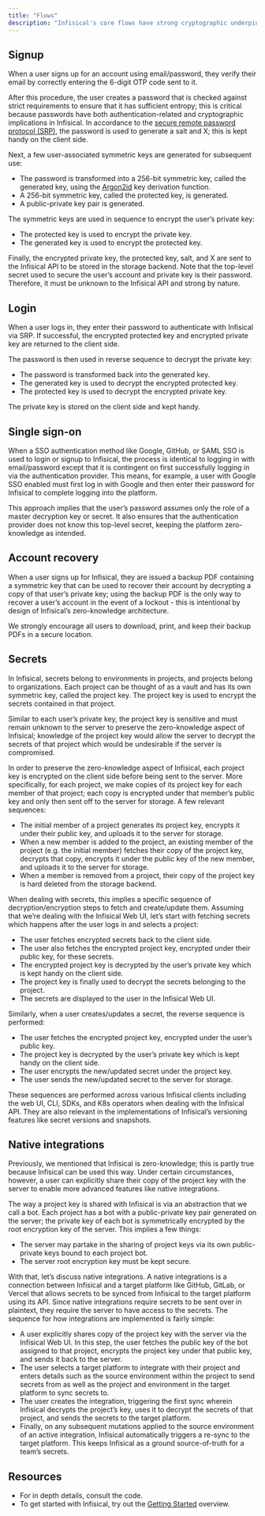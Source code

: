 ```yaml
---
title: "Flows"
description: "Infisical's core flows have strong cryptographic underpinnings"
---
```


## Signup

When a user signs up for an account using email/password, they verify their email by correctly entering the 6-digit OTP code sent to it.

After this procedure, the user creates a password that is checked against strict requirements to ensure that it has sufficient entropy; this is critical because passwords have both authentication-related and cryptographic implications in Infisical. In accordance to the [secure remote password protocol (SRP)](https://en.wikipedia.org/wiki/Secure_Remote_Password_protocol), the password is used to generate a salt and X; this is kept handy on the client side.

Next, a few user-associated symmetric keys are generated for subsequent use:

- The password is transformed into a 256-bit symmetric key, called the generated key, using the [Argon2id](https://en.wikipedia.org/wiki/Argon2) key derivation function. 
- A 256-bit symmetric key, called the protected key, is generated.
- A public-private key pair is generated. 

The symmetric keys are used in sequence to encrypt the user’s private key:

- The protected key is used to encrypt the private key.
- The generated key is used to encrypt the protected key. 

Finally, the encrypted private key, the protected key, salt, and X are sent to the Infisical API to be stored in the storage backend. Note that the top-level secret used to secure the user’s account and private key is their password. Therefore, it must be unknown to the Infisical API and strong by nature.

## Login

When a user logs in, they enter their password to authenticate with Infisical via SRP. If successful, the encrypted protected key and encrypted private key are returned to the client side.

The password is then used in reverse sequence to decrypt the private key:

- The password is transformed back into the generated key.
- The generated key is used to decrypt the encrypted protected key.
- The protected key is used to decrypt the encrypted private key.

The private key is stored on the client side and kept handy.

## Single sign-on

When a SSO authentication method like Google, GitHub, or SAML SSO is used to login or signup to Infisical, the process is identical to logging in with email/password except that it is contingent on first successfully logging in via the authentication provider. This means, for example, a user with Google SSO enabled must first log in with Google and then enter their password for Infisical to complete logging into the platform.

This approach implies that the user’s password assumes only the role of a master decryption key or secret. It also ensures that the authentication provider does not know this top-level secret, keeping the platform zero-knowledge as intended.

## Account recovery

When a user signs up for Infisical, they are issued a backup PDF containing a symmetric key that can be used to recover their account by decrypting a copy of that user’s private key; using the backup PDF is the only way to recover a user’s account in the event of a lockout - this is intentional by design of Infisical’s zero-knowledge architecture.

We strongly encourage all users to download, print, and keep their backup PDFs in a secure location.

## Secrets

In Infisical, secrets belong to environments in projects, and projects belong to organizations. Each project can be thought of as a vault and has its own symmetric key, called the project key. The project key is used to encrypt the secrets contained in that project. 

Similar to each user’s private key, the project key is sensitive and must remain unknown to the server to preserve the zero-knowledge aspect of Infisical; knowledge of the project key would allow the server to decrypt the secrets of that project which would be undesirable if the server is compromised.

In order to preserve the zero-knowledge aspect of Infisical, each project key is encrypted on the client side before being sent to the server. More specifically, for each project, we make copies of its project key for each member of that project; each copy is encrypted under that member’s public key and only then sent off to the server for storage. A few relevant sequences:

- The initial member of a project generates its project key, encrypts it under their public key, and uploads it to the server for storage.
- When a new member is added to the project, an existing member of the project (e.g. the initial member) fetches their copy of the project key, decrypts that copy, encrypts it under the public key of the new member, and uploads it to the server for storage.
- When a member is removed from a project, their copy of the project key is hard deleted from the storage backend.

When dealing with secrets, this implies a specific sequence of decryption/encryption steps to fetch and create/update them. Assuming that we’re dealing with the Infisical Web UI, let’s start with fetching secrets which happens after the user logs in and selects a project:

- The user fetches encrypted secrets back to the client side.
- The user also fetches the encrypted project key, encrypted under their public key, for these secrets.
- The encrypted project key is decrypted by the user’s private key which is kept handy on the client side.
- The project key is finally used to decrypt the secrets belonging to the project.
- The secrets are displayed to the user in the Infisical Web UI.

Similarly, when a user creates/updates a secret, the reverse sequence is performed:

- The user fetches the encrypted project key, encrypted under the user’s public key.
- The project key is decrypted by the user’s private key which is kept handy on the client side.
- The user encrypts the new/updated secret under the project key.
- The user sends the new/updated secret to the server for storage.

These sequences are performed across various Infisical clients including the web UI, CLI, SDKs, and K8s operators when dealing with the Infisical API. They are also relevant in the implementations of Infisical’s versioning features like secret versions and snapshots.

## Native integrations

Previously, we mentioned that Infisical is zero-knowledge; this is partly true because Infisical can be used this way. Under certain circumstances, however, a user can explicitly share their copy of the project key with the server to enable more advanced features like native integrations.

The way a project key is shared with Infisical is via an abstraction that we call a bot. Each project has a bot with a public-private key pair generated on the server; the private key of each bot is symmetrically encrypted by the root encryption key of the server. This implies a few things:

- The server may partake in the sharing of project keys via its own public-private keys bound to each project bot.
- The server root encryption key must be kept secure.

With that, let’s discuss native integrations. A native integrations is a connection between Infisical and a target platform like GitHub, GitLab, or Vercel that allows secrets to be synced from Infisical to the target platform using its API. Since native integrations require secrets to be sent over in plaintext, they require the server to have access to the secrets. The sequence for how integrations are implemented is fairly simple:

- A user explicitly shares copy of the project key with the server via the Infisical Web UI. In this step, the user fetches the public key of the bot assigned to that project, encrypts the project key under that public key, and sends it back to the server.
- The user selects a target platform to integrate with their project and enters details such as the source environment within the project to send secrets from as well as the project and environment in the target platform to sync secrets to.
- The user creates the integration, triggering the first sync wherein Infisical decrypts the project’s key, uses it to decrypt the secrets of that project, and sends the secrets to the target platform.
- Finally, on any subsequent mutations applied to the source environment of an active integration, Infisical automatically triggers a re-sync to the target platform. This keeps Infisical as a ground source-of-truth for a team’s secrets.

## Resources

- For in depth details, consult the code.
- To get started with Infisical, try out the [Getting Started](https://infisical.com/docs/documentation/getting-started/introduction) overview.